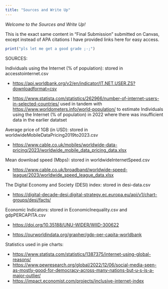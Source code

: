 ```yaml
---
title: "Sources and Write Up"
---
```


*Welcome to the Sources and Write Up!*

This is the exact same content in "Final Submission" submitted on Canvas, except instead of APA citations I have provided links here for easy access.

```r
print("pls let me get a good grade ;-;")
```

SOURCES:

Individuals using the Internet (% of population): stored in accesstointernet.csv

-   <a href = https://api.worldbank.org/v2/en/indicator/IT.NET.USER.ZS?downloadformat=csv>https://api.worldbank.org/v2/en/indicator/IT.NET.USER.ZS?downloadformat=csv</a>

-   <a href = https://www.statista.com/statistics/262966/number-of-internet-users-in-selected-countries/>https://www.statista.com/statistics/262966/number-of-internet-users-in-selected-countries/</a> used in tandem with <a href = https://www.worldometers.info/world-population/>https://www.worldometers.info/world-population/</a> to estimate Individuals using the Internet (% of population) in 2022 where there was insufficient data in the earlier datatset

Average price of 1GB (in USD): stored in worldwideMobileDataPricing2019to2023.csv

-   <a href = https://www.cable.co.uk/mobiles/worldwide-data-pricing/2023/worldwide_mobile_data_pricing_data.xlsx>https://www.cable.co.uk/mobiles/worldwide-data-pricing/2023/worldwide_mobile_data_pricing_data.xlsx</a>

Mean download speed (Mbps): stored in worldwideInternetSpeed.csv

-   <a href = https://www.cable.co.uk/broadband/worldwide-speed-league/2023/worldwide_speed_league_data.xlsx>https://www.cable.co.uk/broadband/worldwide-speed-league/2023/worldwide_speed_league_data.xlsx</a>

The Digital Economy and Society (DESI) index: stored in desi-data.csv

-   <a href = https://digital-decade-desi.digital-strategy.ec.europa.eu/api/v1/chart-groups/desi/facts/>https://digital-decade-desi.digital-strategy.ec.europa.eu/api/v1/chart-groups/desi/facts/</a>

Economic Indicators: stored in EconomicInequality.csv and gdpPERCAPITA.csv

-   <a href = https://doi.org/10.35188/UNU-WIDER/WIID-300622>https://doi.org/10.35188/UNU-WIDER/WIID-300622</a>

-   <a href = https://ourworldindata.org/grapher/gdp-per-capita-worldbank>https://ourworldindata.org/grapher/gdp-per-capita-worldbank</a>\

Statistics used in pie charts:

-   <a href = https://www.statista.com/statistics/1387375/internet-using-global-reasons/>https://www.statista.com/statistics/1387375/internet-using-global-reasons/</a>
-   <a href = https://www.pewresearch.org/global/2022/12/06/social-media-seen-as-mostly-good-for-democracy-across-many-nations-but-u-s-is-a-major-outlier/ >https://www.pewresearch.org/global/2022/12/06/social-media-seen-as-mostly-good-for-democracy-across-many-nations-but-u-s-is-a-major-outlier/</a>
-   <a href = https://impact.economist.com/projects/inclusive-internet-index>https://impact.economist.com/projects/inclusive-internet-index</a>
